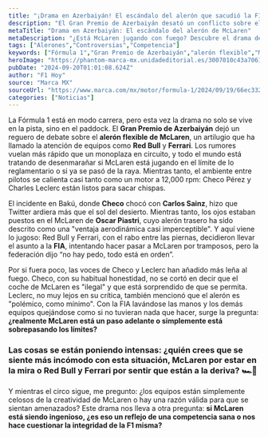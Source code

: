 ```yaml
---
title: "¡Drama en Azerbaiyán! El escándalo del alerón que sacudió la F1"
description: "El Gran Premio de Azerbaiyán desató un conflicto sobre el alerón de McLaren. ¿Es un truco legal o un engaño? Checo y Leclerc no se callan."
metaTitle: "Drama en Azerbaiyán: El escándalo del alerón de McLaren"
metaDescription: "¿Está McLaren jugando con fuego? Descubre el drama del alerón flexible y las reacciones de Checo y Leclerc en el Gran Premio de Azerbaiyán."
tags: ["Alerones","Controversias","Competencia"]
keywords: ["Fórmula 1","Gran Premio de Azerbaiyán","alerón flexible","McLaren","Checo Pérez"]
heroImage: "https://phantom-marca-mx.unidadeditorial.es/3007010c43a7061e519285c80cea4f2d/resize/600/mx/assets/multimedia/imagenes/2024/09/20/17267931076976.jpg"
pubDate: "2024-09-20T01:01:08.624Z"
author: "F1 Hoy"
source: "Marca MX"
sourceUrl: "https://www.marca.com/mx/motor/formula-1/2024/09/19/66ec332746163fe27d8b4590.html"
categories: ["Noticias"]
---
```

La Fórmula 1 está en modo carrera, pero esta vez la drama no solo se vive en la pista, sino en el paddock. El **Gran Premio de Azerbaiyán** dejó un reguero de debate sobre el **alerón flexible de McLaren**, un artilugio que ha llamado la atención de equipos como **Red Bull** y **Ferrari**. Los rumores vuelan más rápido que un monoplaza en circuito, y todo el mundo está tratando de desenmarañar si McLaren está jugando en el límite de lo reglamentario o si ya se pasó de la raya. Mientras tanto, el ambiente entre pilotos se calienta casi tanto como un motor a 12,000 rpm: Checo Pérez y Charles Leclerc están listos para sacar chispas.

El incidente en Bakú, donde **Checo** chocó con **Carlos Sainz**, hizo que Twitter ardiera más que el sol del desierto. Mientras tanto, los ojos estaban puestos en el McLaren de **Oscar Piastri**, cuyo alerón trasero ha sido descrito como una "ventaja aerodinámica casi imperceptible". Y aquí viene lo jugoso: Red Bull y Ferrari, con el rabo entre las piernas, decidieron llevar el asunto a la **FIA**, intentando hacer pasar a McLaren por tramposos, pero la federación dijo “no hay pedo, todo está en orden”. 

Por si fuera poco, las voces de Checo y Leclerc han añadido más leña al fuego. Checo, con su habitual honestidad, no se cortó en decir que el coche de McLaren es "ilegal" y que está sorprendido de que se permita. Leclerc, no muy lejos en su crítica, también mencionó que el alerón es "polémico, como mínimo". Con la FIA lavándose las manos y los demás equipos quejándose como si no tuvieran nada que hacer, surge la pregunta: **¿realmente McLaren está un paso adelante o simplemente está sobrepasando los límites?** 

### Las cosas se están poniendo intensas: ¿quién crees que se siente más incómodo con esta situación, McLaren por estar en la mira o Red Bull y Ferrari por sentir que están a la deriva? 🏎️💨

Y mientras el circo sigue, me pregunto: ¿los equipos están simplemente celosos de la creatividad de McLaren o hay una razón válida para que se sientan amenazados? Este drama nos lleva a otra pregunta: **si McLaren está siendo ingenioso, ¿es eso un reflejo de una competencia sana o nos hace cuestionar la integridad de la F1 misma?**


